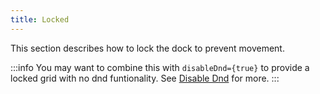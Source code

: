 ```yaml
---
title: Locked
---
```




This section describes how to lock the dock to prevent movement.

:::info
You may want to combine this with `disableDnd={true}` to provide a locked grid with no dnd funtionality. See [Disable Dnd](/docs/core/dnd/disable) for more.
:::

<CodeRunner id='dockview/locked'/>
